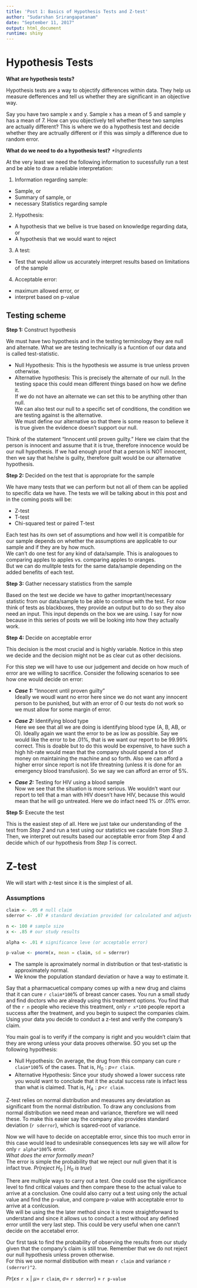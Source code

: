 ```yaml
---
title: 'Post 1: Basics of Hypothesis Tests and Z-test'
author: "Sudarshan Srirangapatanam"
date: "September 11, 2017"
output: html_document
runtime: shiny
---
```


# Hypothesis Tests

**What are hypothesis tests?**

Hypothesis tests are a way to objectify differences within data. They help us measure defferences and tell us whether they are significant in an objective way.

Say you have two sample x and y. Sample x has a mean of 5 and sample y has a mean of 7. How can you objectively tell whether these two samples are actually different? This is where we do a hypothesis test and decide whether they are actrually different or if this was simply a difference due to random error.

**What do we need to do a hypothesis test?**
*\*Ingredients*

At the very least we need the following information to sucessfully run a test and be able to draw a reliable interpretation:

1. Information regarding sample:
  * Sample, or
  * Summary of sample, or
  * necessary Statistics regarding sample

2. Hypothesis:
  * A hypothesis that we belive is true based on knowledge regarding data, or
  * A hypothesis that we would want to reject

3. A test:
  * Test that would allow us accurately interpret results based on limitations of the sample

4. Acceptable error:
  * maximum allowed error, or
  * interpret based on p-value
  
## Testing scheme

**Step 1:** Construct hypothesis

We must have two hypothesis and in the testing terminology they are null and alternate. What we are testing technically is a fucntion of our data and is called test-statistic.

  * Null Hypothesis: This is the hypothesis we assume is true unless proven otherwise.
  * Alternative hypothesis: This is precisely the alternate of our null. In the testing space this could mean different things based on how we define it.<br>
  If we do not have an alternate we can set this to be anything other than null.<br>
  We can also test our null to a specific set of conditions, the condition we are testing against is the alternative.<br>
  We must define our alternative so that there is some reason to believe it is true given the evidence doesn't support our null.
  
Think of the statement "Innocent until proven guilty." Here we claim that the person is innocent and assume that it is true, therefore innocence would be our null hypothesis. If we had enough proof that a person is NOT innocent, then we say that he/she is guilty, therefore guilt would be our alternative hypothesis.

**Step 2:** Decided on the test that is appropriate for the sample

We have many tests that we can perform but not all of them can be applied to specific data we have. The tests we will be talking about in this post and in the coming posts will be:

  * Z-test
  * T-test
  * Chi-squared test or paired T-test

Each test has its own set of assumptions and how well it is compatible for our sample depends on whether the assumptions are applicable to our sample and if they are by how much.<br>
We can't do one test for any kind of data/sample. This is analogoues to comparing apples to apples vs. comparing apples to oranges.<br>
But we can do mulitple tests for the same data/sample depending on the added benefits of each test.

**Step 3:** Gather necessary statistics from the sample

Based on the test we decide we have to gather imoprtant/necessary statistic from our data/sample to be able to continue with the test. For now think of tests as blackboxes, they provide an output but to do so they also need an input. This input depends on the box we are using. I say for now because in this series of posts we will be looking into how they actually work.

**Step 4:** Decide on acceptable error

This decision is the most crucial and is highly variable. Notice in this step we decide and the decision might not be as clear cut as other decisions.

For this step we will have to use our judgement and decide on how much of error are we willing to sacrifice. Consider the following scenarios to see how one would decide on error:

  + **_Case 1:_** "Innocent until proven guilty"<br>
  Ideally we woudl want no error here since we do not want any innocent person to be punished, but with an error of 0 our tests do not work so we must allow for some margin of error.
  
  + **_Case 2:_** Identifying blood type<br>
  Here we see that all we are doing is identifying blood type (A, B, AB, or O). Ideally again we want the error to be as low as possible. Say we would like the error to be .01%, that is we want our report to be 99.99% correct. This is doable but to do this would be expensive, to have such a high hit-rate would mean that the company should spend a ton of money on maintaining the machine and so forth. Also we can afford a higher error since report is not life threatning (unless it is done for an emergency blood transfusion). So we say we can afford an error of 5%.
  
  + **_Case 2:_** Testing for HIV using a blood sample<br>
  Now we see that the situation is more serious. We wouldn't want our report to tell that a man with HIV doesn't have HIV, because this would mean that he will go untreated. Here we do infact need 1% or .01% error.

**Step 5:** Execute the test

This is the easiest step of all. Here we just take our understanding of the test from *Step 2* and run a test using our statistics we caculate from *Step 3*. Then, we interpret out results based our acceptable error from *Step 4* and decide which of our hypothesis from *Step 1* is correct.

# Z-test

We will start with z-test since it is the simplest of all.

### Assumptions
```r

claim <- .95 # null claim
sderror <- .07 # standard deviation provided (or calculated and adjusted)

n <- 100 # sample size
x <- .85 # our study results

alpha <- .01 # significance leve (or acceptable error)

p-value <- pnorm(x, mean = claim, sd = sderror)

```

+ The sample is aproximately normal in distribution or that test-statistic is approximately normal.
+ We know the population standard deviation or have a way to estimate it.

Say that a pharmacuetical company comes up with a new drug and claims that it can cure `r claim*100`% of breast cancer cases. You run a small study and find doctors who are already using this treatment options. You find that of the `r n` people who recieve this treatment, only `r x*100` people report a success after the treatment, and you begin to suspect the companies claim. Using your data you decide to conduct a z-test and verify the company's claim.

You main goal is to verify if the company is right and you wouldn't claim that they are wrong unless your data prooves otherwise. SO you set up the following hypothesis:

+ Null Hypothesis: On average, the drug from this company can cure `r claim*100`% of the cases. That is, $H_0: p=$`r claim`.
+ Alternative Hypothesis: Since your study showed a lower success rate you would want to conclude that it the acutal success rate is infact less than what is claimed. That is, $H_A: p<$`r claim`.

Z-test relies on normal distribution and measures any deviatation as significant from the normal distribution. To draw any conclusions from normal distribution we need mean and variance, therefore we will need these. To make this easier say the company also provides standard deviation (`r sderror`), which is sqared-root of variance.

Now we will have to decide on acceptable error, since this too much error in this case would lead to undesirable consequences lets say we will allow for only `r alpha*100`% error.<br>
*What does the error formally mean?*<br>
The error is simple the probability that we reject our null given that it is infact true. $Pr(reject\ H_0\ |\ H_0\ is\ true)$

There are multiple ways to carry out a test. One could use the significance level to find critical values and then compare these to the actual value to arrive at a conclusion. One could also carry out a test using only the actual value and find the p-value, and compare p-value with acceptable error to arrive at a conlcusion.<br>
We will be using the the later method since it is more straightforward to understand and since it allows us to conduct a test without any defined error untill the very last step. This could be very useful when one cann't decide on the accetabel error.

Our first task to find the probability of observing the results from our study given that the company's claim is still true. Remember that we do not reject our null hypothesis unless proven otherwise.<br>
For this we use normal distibution with mean `r claim` and variance `r (sderror)^2`.

$Pr(x \leq$ `r x` $|\ \mu =$ `r claim`, $\sigma =$ `r sderror`$)$ = `r p-value`

